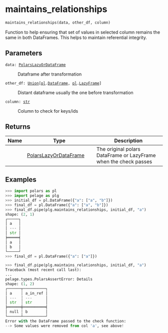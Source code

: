 # maintains_relationships { #pelage.maintains_relationships }

```python
maintains_relationships(data, other_df, column)
```

Function to help ensuring that set of values in selected column remains  the
    same in both DataFrames. This helps to maintain referential integrity.

## Parameters {.doc-section .doc-section-parameters}

<code><span class="parameter-name">data</span><span class="parameter-annotation-sep">:</span> <span class="parameter-annotation">[PolarsLazyOrDataFrame](`pelage.types.PolarsLazyOrDataFrame`)</span></code>

:   Dataframe after transformation

<code><span class="parameter-name">other_df</span><span class="parameter-annotation-sep">:</span> <span class="parameter-annotation">[Union](`typing.Union`)\[[pl](`polars`).[DataFrame](`polars.DataFrame`), [pl](`polars`).[LazyFrame](`polars.LazyFrame`)\]</span></code>

:   Distant dataframe usually the one before transformation

<code><span class="parameter-name">column</span><span class="parameter-annotation-sep">:</span> <span class="parameter-annotation">[str](`str`)</span></code>

:   Column to check for keys/ids

## Returns {.doc-section .doc-section-returns}

| Name   | Type                                                          | Description                                                      |
|--------|---------------------------------------------------------------|------------------------------------------------------------------|
|        | [PolarsLazyOrDataFrame](`pelage.types.PolarsLazyOrDataFrame`) | The original polars DataFrame or LazyFrame when the check passes |

## Examples {.doc-section .doc-section-examples}

```python
>>> import polars as pl
>>> import pelage as plg
>>> initial_df = pl.DataFrame({"a": ["a", "b"]})
>>> final_df = pl.DataFrame({"a": ["a", "b"]})
>>> final_df.pipe(plg.maintains_relationships, initial_df, "a")
shape: (2, 1)
┌─────┐
│ a   │
│ --- │
│ str │
╞═════╡
│ a   │
│ b   │
└─────┘
>>> final_df = pl.DataFrame({"a": ["a"]})
```

```python
>>> final_df.pipe(plg.maintains_relationships, initial_df, "a")
Traceback (most recent call last):
...
pelage.types.PolarsAssertError: Details
shape: (1, 2)
┌──────┬──────────┐
│ a    ┆ a_in_ref │
│ ---  ┆ ---      │
│ str  ┆ str      │
╞══════╪══════════╡
│ null ┆ b        │
└──────┴──────────┘
Error with the DataFrame passed to the check function:
--> Some values were removed from col 'a', see above!
```

